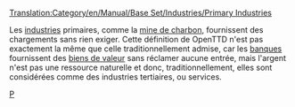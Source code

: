 [[Translation:Category/en/Manual/Base Set/Industries/Primary Industries]]

Les [[fr/Manual/Industries|industries]] primaires, comme la [[fr/Manual/Base Set/Industries/Mine de charbon|mine de charbon]], fournissent des chargements sans rien exiger. Cette définition de OpenTTD n'est pas exactement la même que celle traditionnellement admise, car les [[fr/Manual/Base Set/Industries/Banque|banques]] fournissent des [[fr/Manual/Base Set/Cargos/Biens de valeur|biens de valeur]] sans réclamer aucune entrée, mais l'argent n'est pas une ressource naturelle et donc, traditionnellement, elles sont considérées comme des industries tertiaires, ou services.

[[Category:fr/Manual/Base Set/Industries/Industries|P]]